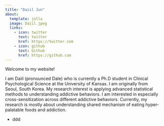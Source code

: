 ---
title: "Daiil Jun"
about:
  template: jolla
  image: Daiil.jpeg
  links:
    - icon: twitter
      text: twitter
      href: https://twitter.com
    - icon: github
      text: Github
      href: https://github.com
---

Welcome to my website!

I am Daiil (pronounced Dale) who is currently a Ph.D student in Clinical Psychological Science at the University of Kansas. I am originally from Seoul, South Korea. My research interest is applying advanced statistical methods to understanding addictive behaviors. I am interested in especially cross-sensitization across different addictive behaviors. Currently, my research is mostly about understanding shared mechanism of eating hyper-palatable foods and addiction.

-   ddd
